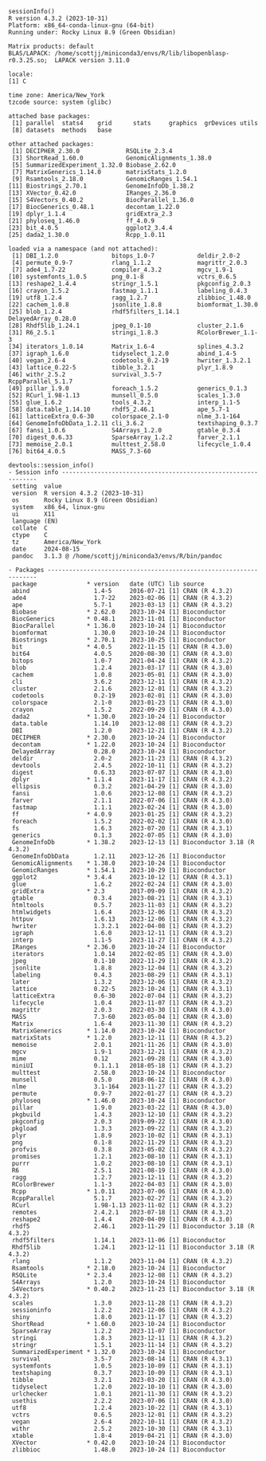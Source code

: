 ```         
sessionInfo()
R version 4.3.2 (2023-10-31)
Platform: x86_64-conda-linux-gnu (64-bit)
Running under: Rocky Linux 8.9 (Green Obsidian)

Matrix products: default
BLAS/LAPACK: /home/scottjj/miniconda3/envs/R/lib/libopenblasp-r0.3.25.so;  LAPACK version 3.11.0

locale:
[1] C

time zone: America/New_York
tzcode source: system (glibc)

attached base packages:
 [1] parallel  stats4    grid      stats     graphics  grDevices utils    
 [8] datasets  methods   base     

other attached packages:
 [1] DECIPHER_2.30.0             RSQLite_2.3.4              
 [3] ShortRead_1.60.0            GenomicAlignments_1.38.0   
 [5] SummarizedExperiment_1.32.0 Biobase_2.62.0             
 [7] MatrixGenerics_1.14.0       matrixStats_1.2.0          
 [9] Rsamtools_2.18.0            GenomicRanges_1.54.1       
[11] Biostrings_2.70.1           GenomeInfoDb_1.38.2        
[13] XVector_0.42.0              IRanges_2.36.0             
[15] S4Vectors_0.40.2            BiocParallel_1.36.0        
[17] BiocGenerics_0.48.1         decontam_1.22.0            
[19] dplyr_1.1.4                 gridExtra_2.3              
[21] phyloseq_1.46.0             ff_4.0.9                   
[23] bit_4.0.5                   ggplot2_3.4.4              
[25] dada2_1.30.0                Rcpp_1.0.11                

loaded via a namespace (and not attached):
 [1] DBI_1.2.0               bitops_1.0-7            deldir_2.0-2           
 [4] permute_0.9-7           rlang_1.1.2             magrittr_2.0.3         
 [7] ade4_1.7-22             compiler_4.3.2          mgcv_1.9-1             
[10] systemfonts_1.0.5       png_0.1-8               vctrs_0.6.5            
[13] reshape2_1.4.4          stringr_1.5.1           pkgconfig_2.0.3        
[16] crayon_1.5.2            fastmap_1.1.1           labeling_0.4.3         
[19] utf8_1.2.4              ragg_1.2.7              zlibbioc_1.48.0        
[22] cachem_1.0.8            jsonlite_1.8.8          biomformat_1.30.0      
[25] blob_1.2.4              rhdf5filters_1.14.1     DelayedArray_0.28.0    
[28] Rhdf5lib_1.24.1         jpeg_0.1-10             cluster_2.1.6          
[31] R6_2.5.1                stringi_1.8.3           RColorBrewer_1.1-3     
[34] iterators_1.0.14        Matrix_1.6-4            splines_4.3.2          
[37] igraph_1.6.0            tidyselect_1.2.0        abind_1.4-5            
[40] vegan_2.6-4             codetools_0.2-19        hwriter_1.3.2.1        
[43] lattice_0.22-5          tibble_3.2.1            plyr_1.8.9             
[46] withr_2.5.2             survival_3.5-7          RcppParallel_5.1.7     
[49] pillar_1.9.0            foreach_1.5.2           generics_0.1.3         
[52] RCurl_1.98-1.13         munsell_0.5.0           scales_1.3.0           
[55] glue_1.6.2              tools_4.3.2             interp_1.1-5           
[58] data.table_1.14.10      rhdf5_2.46.1            ape_5.7-1              
[61] latticeExtra_0.6-30     colorspace_2.1-0        nlme_3.1-164           
[64] GenomeInfoDbData_1.2.11 cli_3.6.2               textshaping_0.3.7      
[67] fansi_1.0.6             S4Arrays_1.2.0          gtable_0.3.4           
[70] digest_0.6.33           SparseArray_1.2.2       farver_2.1.1           
[73] memoise_2.0.1           multtest_2.58.0         lifecycle_1.0.4        
[76] bit64_4.0.5             MASS_7.3-60            

devtools::session_info()
- Session info ---------------------------------------------------------------
 setting  value
 version  R version 4.3.2 (2023-10-31)
 os       Rocky Linux 8.9 (Green Obsidian)
 system   x86_64, linux-gnu
 ui       X11
 language (EN)
 collate  C
 ctype    C
 tz       America/New_York
 date     2024-08-15
 pandoc   3.1.3 @ /home/scottjj/miniconda3/envs/R/bin/pandoc

- Packages -------------------------------------------------------------------
 package              * version   date (UTC) lib source
 abind                  1.4-5     2016-07-21 [1] CRAN (R 4.3.2)
 ade4                   1.7-22    2023-02-06 [1] CRAN (R 4.3.2)
 ape                    5.7-1     2023-03-13 [1] CRAN (R 4.3.2)
 Biobase              * 2.62.0    2023-10-24 [1] Bioconductor
 BiocGenerics         * 0.48.1    2023-11-01 [1] Bioconductor
 BiocParallel         * 1.36.0    2023-10-24 [1] Bioconductor
 biomformat             1.30.0    2023-10-24 [1] Bioconductor
 Biostrings           * 2.70.1    2023-10-25 [1] Bioconductor
 bit                  * 4.0.5     2022-11-15 [1] CRAN (R 4.3.0)
 bit64                  4.0.5     2020-08-30 [1] CRAN (R 4.3.0)
 bitops                 1.0-7     2021-04-24 [1] CRAN (R 4.3.2)
 blob                   1.2.4     2023-03-17 [1] CRAN (R 4.3.0)
 cachem                 1.0.8     2023-05-01 [1] CRAN (R 4.3.0)
 cli                    3.6.2     2023-12-11 [1] CRAN (R 4.3.2)
 cluster                2.1.6     2023-12-01 [1] CRAN (R 4.3.2)
 codetools              0.2-19    2023-02-01 [1] CRAN (R 4.3.0)
 colorspace             2.1-0     2023-01-23 [1] CRAN (R 4.3.0)
 crayon                 1.5.2     2022-09-29 [1] CRAN (R 4.3.0)
 dada2                * 1.30.0    2023-10-24 [1] Bioconductor
 data.table             1.14.10   2023-12-08 [1] CRAN (R 4.3.2)
 DBI                    1.2.0     2023-12-21 [1] CRAN (R 4.3.2)
 DECIPHER             * 2.30.0    2023-10-24 [1] Bioconductor
 decontam             * 1.22.0    2023-10-24 [1] Bioconductor
 DelayedArray           0.28.0    2023-10-24 [1] Bioconductor
 deldir                 2.0-2     2023-11-23 [1] CRAN (R 4.3.2)
 devtools               2.4.5     2022-10-11 [1] CRAN (R 4.3.2)
 digest                 0.6.33    2023-07-07 [1] CRAN (R 4.3.0)
 dplyr                * 1.1.4     2023-11-17 [1] CRAN (R 4.3.2)
 ellipsis               0.3.2     2021-04-29 [1] CRAN (R 4.3.0)
 fansi                  1.0.6     2023-12-08 [1] CRAN (R 4.3.2)
 farver                 2.1.1     2022-07-06 [1] CRAN (R 4.3.0)
 fastmap                1.1.1     2023-02-24 [1] CRAN (R 4.3.0)
 ff                   * 4.0.9     2023-01-25 [1] CRAN (R 4.3.2)
 foreach                1.5.2     2022-02-02 [1] CRAN (R 4.3.0)
 fs                     1.6.3     2023-07-20 [1] CRAN (R 4.3.1)
 generics               0.1.3     2022-07-05 [1] CRAN (R 4.3.0)
 GenomeInfoDb         * 1.38.2    2023-12-13 [1] Bioconductor 3.18 (R 4.3.2)
 GenomeInfoDbData       1.2.11    2023-12-26 [1] Bioconductor
 GenomicAlignments    * 1.38.0    2023-10-24 [1] Bioconductor
 GenomicRanges        * 1.54.1    2023-10-29 [1] Bioconductor
 ggplot2              * 3.4.4     2023-10-12 [1] CRAN (R 4.3.1)
 glue                   1.6.2     2022-02-24 [1] CRAN (R 4.3.0)
 gridExtra            * 2.3       2017-09-09 [1] CRAN (R 4.3.2)
 gtable                 0.3.4     2023-08-21 [1] CRAN (R 4.3.1)
 htmltools              0.5.7     2023-11-03 [1] CRAN (R 4.3.2)
 htmlwidgets            1.6.4     2023-12-06 [1] CRAN (R 4.3.2)
 httpuv                 1.6.13    2023-12-06 [1] CRAN (R 4.3.2)
 hwriter                1.3.2.1   2022-04-08 [1] CRAN (R 4.3.2)
 igraph                 1.6.0     2023-12-11 [1] CRAN (R 4.3.2)
 interp                 1.1-5     2023-11-27 [1] CRAN (R 4.3.2)
 IRanges              * 2.36.0    2023-10-24 [1] Bioconductor
 iterators              1.0.14    2022-02-05 [1] CRAN (R 4.3.0)
 jpeg                   0.1-10    2022-11-29 [1] CRAN (R 4.3.2)
 jsonlite               1.8.8     2023-12-04 [1] CRAN (R 4.3.2)
 labeling               0.4.3     2023-08-29 [1] CRAN (R 4.3.1)
 later                  1.3.2     2023-12-06 [1] CRAN (R 4.3.2)
 lattice                0.22-5    2023-10-24 [1] CRAN (R 4.3.1)
 latticeExtra           0.6-30    2022-07-04 [1] CRAN (R 4.3.2)
 lifecycle              1.0.4     2023-11-07 [1] CRAN (R 4.3.2)
 magrittr               2.0.3     2022-03-30 [1] CRAN (R 4.3.0)
 MASS                   7.3-60    2023-05-04 [1] CRAN (R 4.3.0)
 Matrix                 1.6-4     2023-11-30 [1] CRAN (R 4.3.2)
 MatrixGenerics       * 1.14.0    2023-10-24 [1] Bioconductor
 matrixStats          * 1.2.0     2023-12-11 [1] CRAN (R 4.3.2)
 memoise                2.0.1     2021-11-26 [1] CRAN (R 4.3.0)
 mgcv                   1.9-1     2023-12-21 [1] CRAN (R 4.3.2)
 mime                   0.12      2021-09-28 [1] CRAN (R 4.3.0)
 miniUI                 0.1.1.1   2018-05-18 [1] CRAN (R 4.3.2)
 multtest               2.58.0    2023-10-24 [1] Bioconductor
 munsell                0.5.0     2018-06-12 [1] CRAN (R 4.3.0)
 nlme                   3.1-164   2023-11-27 [1] CRAN (R 4.3.2)
 permute                0.9-7     2022-01-27 [1] CRAN (R 4.3.2)
 phyloseq             * 1.46.0    2023-10-24 [1] Bioconductor
 pillar                 1.9.0     2023-03-22 [1] CRAN (R 4.3.0)
 pkgbuild               1.4.3     2023-12-10 [1] CRAN (R 4.3.2)
 pkgconfig              2.0.3     2019-09-22 [1] CRAN (R 4.3.0)
 pkgload                1.3.3     2023-09-22 [1] CRAN (R 4.3.2)
 plyr                   1.8.9     2023-10-02 [1] CRAN (R 4.3.1)
 png                    0.1-8     2022-11-29 [1] CRAN (R 4.3.2)
 profvis                0.3.8     2023-05-02 [1] CRAN (R 4.3.2)
 promises               1.2.1     2023-08-10 [1] CRAN (R 4.3.1)
 purrr                  1.0.2     2023-08-10 [1] CRAN (R 4.3.1)
 R6                     2.5.1     2021-08-19 [1] CRAN (R 4.3.0)
 ragg                   1.2.7     2023-12-11 [1] CRAN (R 4.3.2)
 RColorBrewer           1.1-3     2022-04-03 [1] CRAN (R 4.3.0)
 Rcpp                 * 1.0.11    2023-07-06 [1] CRAN (R 4.3.0)
 RcppParallel           5.1.7     2023-02-27 [1] CRAN (R 4.3.2)
 RCurl                  1.98-1.13 2023-11-02 [1] CRAN (R 4.3.2)
 remotes                2.4.2.1   2023-07-18 [1] CRAN (R 4.3.2)
 reshape2               1.4.4     2020-04-09 [1] CRAN (R 4.3.0)
 rhdf5                  2.46.1    2023-11-29 [1] Bioconductor 3.18 (R 4.3.2)
 rhdf5filters           1.14.1    2023-11-06 [1] Bioconductor
 Rhdf5lib               1.24.1    2023-12-11 [1] Bioconductor 3.18 (R 4.3.2)
 rlang                  1.1.2     2023-11-04 [1] CRAN (R 4.3.2)
 Rsamtools            * 2.18.0    2023-10-24 [1] Bioconductor
 RSQLite              * 2.3.4     2023-12-08 [1] CRAN (R 4.3.2)
 S4Arrays               1.2.0     2023-10-24 [1] Bioconductor
 S4Vectors            * 0.40.2    2023-11-23 [1] Bioconductor 3.18 (R 4.3.2)
 scales                 1.3.0     2023-11-28 [1] CRAN (R 4.3.2)
 sessioninfo            1.2.2     2021-12-06 [1] CRAN (R 4.3.2)
 shiny                  1.8.0     2023-11-17 [1] CRAN (R 4.3.2)
 ShortRead            * 1.60.0    2023-10-24 [1] Bioconductor
 SparseArray            1.2.2     2023-11-07 [1] Bioconductor
 stringi                1.8.3     2023-12-11 [1] CRAN (R 4.3.2)
 stringr                1.5.1     2023-11-14 [1] CRAN (R 4.3.2)
 SummarizedExperiment * 1.32.0    2023-10-24 [1] Bioconductor
 survival               3.5-7     2023-08-14 [1] CRAN (R 4.3.1)
 systemfonts            1.0.5     2023-10-09 [1] CRAN (R 4.3.1)
 textshaping            0.3.7     2023-10-09 [1] CRAN (R 4.3.1)
 tibble                 3.2.1     2023-03-20 [1] CRAN (R 4.3.0)
 tidyselect             1.2.0     2022-10-10 [1] CRAN (R 4.3.0)
 urlchecker             1.0.1     2021-11-30 [1] CRAN (R 4.3.2)
 usethis                2.2.2     2023-07-06 [1] CRAN (R 4.3.0)
 utf8                   1.2.4     2023-10-22 [1] CRAN (R 4.3.1)
 vctrs                  0.6.5     2023-12-01 [1] CRAN (R 4.3.2)
 vegan                  2.6-4     2022-10-11 [1] CRAN (R 4.3.2)
 withr                  2.5.2     2023-10-30 [1] CRAN (R 4.3.1)
 xtable                 1.8-4     2019-04-21 [1] CRAN (R 4.3.0)
 XVector              * 0.42.0    2023-10-24 [1] Bioconductor
 zlibbioc               1.48.0    2023-10-24 [1] Bioconductor
```
